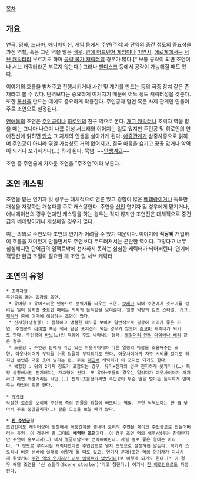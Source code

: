 [[목차]]
== 개요 ==
[[연극]], [[영화]], [[드라마]], [[애니메이션]], [[게임]] 등에서 [[주연]](주역)과 [[단역]]의 중간 정도의 중요성을 가진 역할, 혹은 그런 역을 맡은 [[배우]]. [[연애 어드벤처 게임]]이나 [[미연시]], [[에로게]]에서는 [[서브 캐릭터]]라 부르기도 하며 [[공략 불가 캐릭터]]일 경우가 많다.[* 보통 공략이 되면 조연이나 서브 캐릭터라곤 부르지 않는다.] 그러나 [[팬디스크]] 등에서 공략이 가능해질 때도 있다.

이야기의 흐름을 받쳐주고 진행시키거나 사건 및 계기를 만드는 등의 극중 장치 같은 존재라고 볼 수 있다. 단역보다는 중요하게 여겨지기 때문에 어느 정도 캐릭터성을 갖춘다. 또한 [[복선]]을 만드는 데에도 중요하게 작용한다. 주인공과 혈연 혹은 사제 관계인 인물이 주로 조연으로 설정된다.

[[연애물]]의 조연은 [[주인공]]이나 [[히로인]]의 친구 역으로 온다. [[개그 캐릭터]]나 조력자 역을 맡을 때는 그나마 나으며 나름 이성 서브캐와 이어지는 일도 있지만 주인공 및 히로인의 연애전선에 얽히면 [[안습]] 그 자체의 인생을 살아가게 된다. [[애증]]관계가 삼중사중으로 얽히며 주인공이 아니라 엮일 가능성도 거의 없어지고, 결국 마음을 숨기고 끙끙 앓거나 악역이 되거나 포기하거나(…) 하게 된다. 묵념. ~~[[안생겨요]]~~

조연 중 주연급에 가까운 조연을 "주조연"이라 부른다.

== 조연 캐스팅 ==
조연을 맡는 연기자 및 성우는 대체적으로 연륜 있고 경험이 많은 [[베테랑]]이거나 독특한 개성을 자랑하는 개성파를 주로 캐스팅한다. 주연을 [[신인]] 연기자 및 성우에게 맡기거나, 애니메이션의 경우 연예인 캐스팅을 하는 경우는 적지 않지만 조연진은 대체적으로 중견급의 베테랑이거나 개성파일 경우가 많다.

이는 의외로 주연보다 조연의 연기가 어려울 수 있기 때문이다. 이야기에 '''적당히''' 개입하여 흐름을 재미있게 만들면서도 주연보다 두드러져서는 곤란한 역이다. 그렇다고 너무 심심해지면 단역급의 임팩트밖에 선사하지 못하는 심심한 캐릭터가 되어버린다. 연기에 적당한 완급 조절이 필요한 게 조연 및 서브 캐릭터.

== 조연의 유형 ==
 * 조력자형
 주인공을 돕는 입장의 조연.
  * 유머형 : 유머스러운 언동으로 분위기를 띄우는 조연. [[보케]]가 되어 주연에게 츳코미를 걸리는 일이 잦지만 중요한 때에는 의외의 듬직함을 보여준다. 일명 약방의 감초 스타일. [[개그 캐릭터]] 중에 여기에 해당하는 조연이 많다.
  * 진지형(냉철형) : 침착하고 냉철한 태도를 보이며 일반적으로 굉장히 머리가 좋은 조연. 주인공의 [[라이벌]] 혹은 책사 같은 포지션이 되는 경우가 많으며 [[츳코미]] 캐릭터가 되기도 한다. 주인공이 [[바보]](…)인 작품에 주로 나타나는 형태. [[빨강머리 앤]]의 [[다이애나 배리]] 같은 경우.
  * 조율형 : 주인공 팀에서 가끔 있는 아웃사이더와 다른 일행의 마찰을 조율해주는 조연. 아웃사이더가 부각될 수록 덩달아 부각되기도 한다. 아웃사이더가 자주 시비를 걸기도 하지만 본인은 대충 웃어 넘기는 편. 주로 [[대인배]] 캐릭터가 이 포지션 되기도 한다.
  * 복합형 : 위의 2가지 정도가 포함되는 경우. 유머+진지의 경우 진지하게 웃기거나(…) 특정 상황에서만 진지해지는 개그형이 된다. 또 유머+조율의 경우는 말리다가 아웃사이더가 꺼지라고 하면 깨갱거리는 타입.(…) 진지+조율형이라면 주인공이 무슨 일을 벌이든 듬직하게 믿어주는 타입이 되곤 한다.

 * [[악역]]형
 악랄한 모습을 보이며 주인공 측의 인물을 좌절에 빠뜨리는 역할. 주연 악역보다는 한 급 낮아서 주로 중간관리직(…) 같은 모습을 보일 때가 많다.

 * '''[[진 주인공]]'''형
 조연인데도 캐릭터성이 굉장해서 [[폭풍간지]]를 뽐내며 오히려 주연을 [[페이크 주인공]]으로 만들어버리는 유형. 이 경우엔 말 그대로 '''배역만 조연'''이다. 이 경우 조연 역의 배우/성우는 찬양받지만 주연이 홍보대사(…) 내지 얼굴마담으로 전락해버린다. 사실 별로 좋은 형태는 아니다. 그 정도로 부각시킬 캐릭터였다면 주연급으로 넣지 조연으로 설정하진 않는다. 작가가 스토리나 비중 분배에 실패해 이렇게 될 때도 있고, 연기자 문제(조연 역의 연기자가 지나치게 튀었거나 [[티벳궁녀|주연 역의 연기자가 너무 임팩트가 없었거나]])로 이렇게 되기도 한다.[* 이 경우 해당 조연을 '신 스틸러(Scene stealer)'라고 칭한다.] 여기서 [[진 히로인]]으로도 파생된다.
